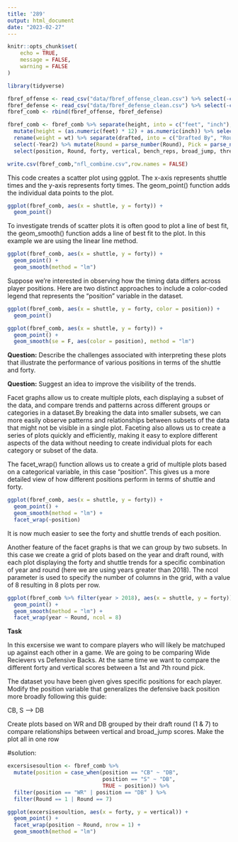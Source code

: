 ```yaml
---
title: '289'
output: html_document
date: "2023-02-27"
---
```


```r
knitr::opts_chunk$set(
	echo = TRUE,
	message = FALSE,
	warning = FALSE
)
```

```r
library(tidyverse)
```

```r
fbref_offense <- read_csv("data/fbref_offense_clean.csv") %>% select(-c(1))
fbref_defense <- read_csv("data/fbref_defense_clean.csv") %>% select(-c(1))
fbref_comb <- rbind(fbref_offense, fbref_defense)

fbref_comb <- fbref_comb %>% separate(height, into = c("feet", "inch"), sep = "-") %>%
  mutate(height = (as.numeric(feet) * 12) + as.numeric(inch)) %>% select(-feet, -inch) %>% select(year, player, position, age, school, height, wt, forty, vertical, bench_reps, broad_jump, three_cone, shuttle, drafted) %>%
  rename(weight = wt) %>% separate(drafted, into = c("Drafted By", "Round", "Pick", "Year2"), sep = "/") %>%
  select(-Year2) %>% mutate(Round = parse_number(Round), Pick = parse_number(Pick)) %>%
  select(position, Round, forty, vertical, bench_reps, broad_jump, three_cone, shuttle)
```

```r
write.csv(fbref_comb,"nfl_combine.csv",row.names = FALSE)
```



This code creates a scatter plot using ggplot. The x-axis represents shuttle times and the y-axis represents forty times. The geom_point() function adds the individual data points to the plot.
```r
ggplot(fbref_comb, aes(x = shuttle, y = forty)) +
  geom_point() 
```

To investigate trends of scatter plots it is often good to plot a line of best fit, the geom_smooth() function adds a line of best fit to the plot. In this example we are using the linear line method.
```r
ggplot(fbref_comb, aes(x = shuttle, y = forty)) +
  geom_point() +
  geom_smooth(method = "lm")
```

Suppose we're interested in observing how the timing data differs across player positions. Here are two distinct approaches to include a color-coded legend that represents the "position" variable in the dataset.
```r
ggplot(fbref_comb, aes(x = shuttle, y = forty, color = position)) +
  geom_point() 

ggplot(fbref_comb, aes(x = shuttle, y = forty)) +
  geom_point() +
  geom_smooth(se = F, aes(color = position), method = "lm")
```

__Question:__ Describe the challenges associated with interpreting these plots that illustrate the performance of various positions in terms of the shuttle and forty. 

__Question:__ Suggest an idea to improve the visibility of the trends.


Facet graphs allow us to create multiple plots, each displaying a subset of the data, and compare trends and patterns across different groups or categories in a dataset.By breaking the data into smaller subsets, we can more easily observe patterns and relationships between subsets of the data that might not be visible in a single plot. Faceting also allows us to create a series of plots quickly and efficiently, making it easy to explore different aspects of the data without needing to create individual plots for each category or subset of the data.


The facet_wrap() function allows us to create a grid of multiple plots based on a categorical variable, in this case "position". This gives us a more detailed view of how different positions perform in terms of shuttle and forty.
```r
ggplot(fbref_comb, aes(x = shuttle, y = forty)) +
  geom_point() +
  geom_smooth(method = "lm") + 
  facet_wrap(~position)
```

It is now much easier to see the forty and shuttle trends of each position.

Another feature of the facet graphs is that we can group by two subsets. In this case we create a grid of plots based on the year and draft round, with each plot displaying the forty and shuttle trends for a specific combination of year and round (here we are using years greater than 2018). The ncol parameter is used to specify the number of columns in the grid, with a value of 8 resulting in 8 plots per row.
```r
ggplot(fbref_comb %>% filter(year > 2018), aes(x = shuttle, y = forty)) +
  geom_point() +
  geom_smooth(method = "lm") + 
  facet_wrap(year ~ Round, ncol = 8)
```


__Task__


In this excersise we want to compare players who will likely be matchuped up against each other in a game. We are going to be comparing Wide Recievers vs Defensive Backs. At the same time we want to compare the different forty and vertical scores between a 1st and 7th round pick.

The dataset you have been given gives specific positions for each player. Modify the position variable that generalizes the defensive back position more broadly following this guide:

CB, S --> DB

Create plots based on WR and DB grouped by their draft round (1 & 7) to compare relationships between vertical and broad_jump scores. Make the plot all in one row 


#solution:
```r
excersisesoultion <- fbref_comb %>% 
  mutate(position = case_when(position == "CB" ~ "DB",
                              position == "S" ~ "DB",
                              TRUE ~ position)) %>%
  filter(position == "WR" | position == "DB" ) %>%
  filter(Round == 1 | Round == 7) 

ggplot(excersisesoultion, aes(x = forty, y = vertical)) +
  geom_point() +
  facet_wrap(position ~ Round, nrow = 1) +
  geom_smooth(method = "lm")
  
```


